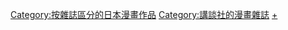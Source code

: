 
[[Category:按雜誌區分的日本漫畫作品|Category:按雜誌區分的日本漫畫作品]]
[[Category:講談社的漫畫雜誌|Category:講談社的漫畫雜誌]]
[[Category:週刊少年Magazine|+]]